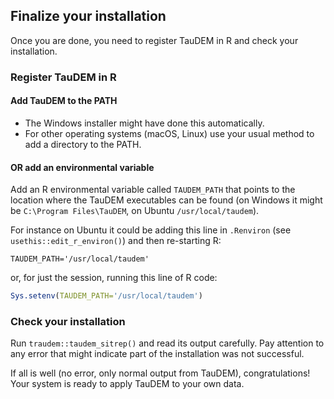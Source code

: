 ## Finalize your installation

Once you are done, you need to register TauDEM in R and check your installation.

### Register TauDEM in R

#### Add TauDEM to the PATH

- The Windows installer might have done this automatically.
- For other operating systems (macOS, Linux) use your usual method to add a directory to the PATH.

#### OR add an environmental variable

Add an R environmental variable called `TAUDEM_PATH` that points to the location where the TauDEM executables can be found (on Windows it might be `C:\Program Files\TauDEM`, on Ubuntu `/usr/local/taudem`).

For instance on Ubuntu it could be adding this line in `.Renviron`
(see `usethis::edit_r_environ()`)
and then re-starting R:

```
TAUDEM_PATH='/usr/local/taudem'
```

or, for just the session, running this line of R code:

```r
Sys.setenv(TAUDEM_PATH='/usr/local/taudem')
```

### Check your installation 

Run `traudem::taudem_sitrep()` and read its output carefully. Pay attention to any error that might indicate part of the installation was not successful.

If all is well (no error, only normal output from TauDEM), congratulations!
Your system is ready to apply TauDEM to your own data.
